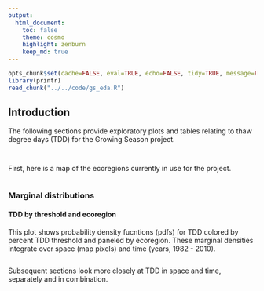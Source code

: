 ```yaml
---
output:
  html_document:
    toc: false
    theme: cosmo
    highlight: zenburn
    keep_md: true
---
```


```r
opts_chunk$set(cache=FALSE, eval=TRUE, echo=FALSE, tidy=TRUE, message=FALSE, warning=FALSE, dpi=300, fig.height=7.5, fig.width=10.5)
library(printr)
read_chunk("../../code/gs_eda.R")
```

##
##
## Introduction

The following sections provide exploratory plots and tables relating to thaw degree days (TDD) for the Growing Season project.

```r
```

```r
```

First, here is a map of the ecoregions currently in use for the project.

```r
```

### Marginal distributions

#### TDD by threshold and ecoregion

This plot shows probability density fucntions (pdfs) for TDD colored by percent TDD threshold and paneled by ecoregion.
These marginal densities integrate over space (map pixels) and time (years, 1982 - 2010).

```r
```

Subsequent sections look more closely at TDD in space and time, separately and in combination.
